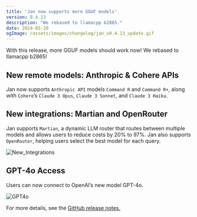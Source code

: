 ```yaml
---
title: 'Jan now supports more GGUF models'
version: 0.4.13
description: "We rebased to llamacpp b2865."
date: 2024-05-20
ogImage: /assets/images/changelog/jan_v0.4.13_update.gif
---
```



<ChangelogHeader/>

With this release, more GGUF models should work now! We rebased to llamacpp b2865!

## New remote models: Anthropic & Cohere APIs

Jan now supports `Anthropic API` models `Command R` and `Command R+`, along with `Cohere`’s `Claude 3 Opus`, `Claude 3 Sonnet`, and `Claude 3 Haiku`.

## New integrations: Martian and OpenRouter

Jan supports `Martian`, a dynamic LLM router that routes between multiple models and allows users to reduce costs by 20% to 97%. Jan also supports `OpenRouter`, helping users select the best model for each query.

![New_Integrations](/assets/images/changelog/jan_v0.4.13_update.gif)

## GPT-4o Access

Users can now connect to OpenAI’s new model GPT-4o.

![GPT4o](/assets/images/changelog/jan_v0_4_13_openai_gpt4o.gif)

For more details, see the [GitHub release notes.](https://github.com/janhq/jan/releases/tag/v0.4.13)
